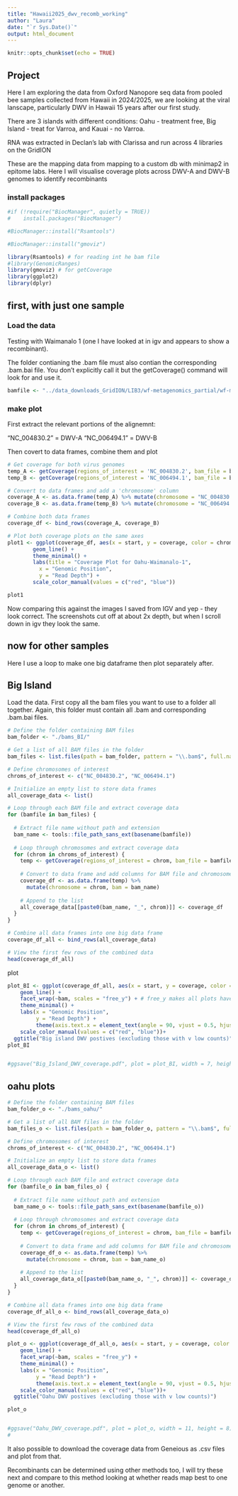---
title: "Hawaii2025_dwv_recomb_working"
author: "Laura"
date: "`r Sys.Date()`"
output: html_document
---

```{r setup, include=FALSE}
knitr::opts_chunk$set(echo = TRUE)
```

## Project

Here I am exploring the data from Oxford Nanopore seq data from pooled bee samples collected from Hawaii in 2024/2025, we are looking at the viral lanscape, particularly DWV in Hawaii 15 years after our first study.

There are 3 islands with different conditions: Oahu - treatment free, Big Island - treat for Varroa, and Kauai - no Varroa.

RNA was extracted in Declan's lab with Clarissa and run across 4 libraries on the GridION

These are the mapping data from mapping to a custom db with minimap2 in epitome labs. Here I will visualise coverage plots across DWV-A and DWV-B genomes to identify recombinants



### install packages

```{r}

#if (!require("BiocManager", quietly = TRUE))
#    install.packages("BiocManager")

#BiocManager::install("Rsamtools")

#BiocManager::install("gmoviz")

library(Rsamtools) # for reading int he bam file
#library(GenomicRanges)
library(gmoviz) # for getCoverage
library(ggplot2)
library(dplyr)


```


## first, with just one sample

### Load the data

Testing with Waimanalo 1 (one I have looked at in igv and appears to show a recombinant).

The folder contianing the .bam file must also contian the corresponding .bam.bai file. You don't explicitly call it but the getCoverage() command will look for and use it.
 
```{r}

bamfile <- "../data_downloads_GridION/LIB3/wf-metagenomics_partial/wf-metagenomics_01JJYS9V86CGXV1DGXH4PEAKS2/output/bams/Waminalo1.reference.bam"


```


### make plot

First extract the relevant portions of the alignemnt:

 "NC_004830.2" = DWV-A
 "NC_006494.1" = DWV-B
 
Then covert to data frames, combine them and plot


```{r}

# Get coverage for both virus genomes
temp_A <- getCoverage(regions_of_interest = 'NC_004830.2', bam_file = bamfile, window_size = 20) # window_size can be used down to 1 (calculating the coverage for each individual base, not here, in 20 base blocks - this is better and I may do that next, it is just more computationally heavy and takes longer)
temp_B <- getCoverage(regions_of_interest = 'NC_006494.1', bam_file = bamfile, window_size = 20)

# Convert to data frames and add a 'chromosome' column
coverage_A <- as.data.frame(temp_A) %>% mutate(chromosome = "NC_004830.2")
coverage_B <- as.data.frame(temp_B) %>% mutate(chromosome = "NC_006494.1")

# Combine both data frames
coverage_df <- bind_rows(coverage_A, coverage_B)

# Plot both coverage plots on the same axes
plot1 <- ggplot(coverage_df, aes(x = start, y = coverage, color = chromosome)) +
        geom_line() +
        theme_minimal() +
        labs(title = "Coverage Plot for Oahu-Waimanalo-1",
          x = "Genomic Position",
          y = "Read Depth") +
        scale_color_manual(values = c("red", "blue"))  

plot1

```

Now comparing this against the images I saved from IGV and yep - they look correct. The screenshots cut off at about 2x depth, but when I scroll down in igv they look the same.


## now for other samples

Here I use a loop to make one big dataframe then plot separately after.


## Big Island

Load the data. First copy all the bam files you want to use to a folder all together. Again, this folder must contain all .bam and corresponding .bam.bai files.

```{r}

# Define the folder containing BAM files
bam_folder <- "./bams_BI/"

# Get a list of all BAM files in the folder
bam_files <- list.files(path = bam_folder, pattern = "\\.bam$", full.names = TRUE)

# Define chromosomes of interest
chroms_of_interest <- c("NC_004830.2", "NC_006494.1")

# Initialize an empty list to store data frames
all_coverage_data <- list()

# Loop through each BAM file and extract coverage data
for (bamfile in bam_files) {
  
  # Extract file name without path and extension
  bam_name <- tools::file_path_sans_ext(basename(bamfile))
  
  # Loop through chromosomes and extract coverage data
  for (chrom in chroms_of_interest) {
    temp <- getCoverage(regions_of_interest = chrom, bam_file = bamfile, window_size = 20)
    
    # Convert to data frame and add columns for BAM file and chromosome
    coverage_df <- as.data.frame(temp) %>%
      mutate(chromosome = chrom, bam = bam_name)
    
    # Append to the list
    all_coverage_data[[paste0(bam_name, "_", chrom)]] <- coverage_df
  }
}

# Combine all data frames into one big data frame
coverage_df_all <- bind_rows(all_coverage_data)

# View the first few rows of the combined data
head(coverage_df_all)

```

plot 


```{r}

plot_BI <- ggplot(coverage_df_all, aes(x = start, y = coverage, color = chromosome)) +
    geom_line() +
    facet_wrap(~bam, scales = "free_y") + # free_y makes all plots have logical y axes, without this they are all plotted on the same axis scale and some are too small to see properly
    theme_minimal() +
    labs(x = "Genomic Position",
         y = "Read Depth") +
         theme(axis.text.x = element_text(angle = 90, vjust = 0.5, hjust=1)) + 
    scale_color_manual(values = c("red", "blue"))+
  ggtitle("Big island DWV postives (excluding those with v low counts)")
plot_BI


#ggsave("Big_Island_DWV_coverage.pdf", plot = plot_BI, width = 7, height = 4)

```



## oahu plots

```{r}

# Define the folder containing BAM files
bam_folder_o <- "./bams_oahu/"

# Get a list of all BAM files in the folder
bam_files_o <- list.files(path = bam_folder_o, pattern = "\\.bam$", full.names = TRUE)

# Define chromosomes of interest
chroms_of_interest <- c("NC_004830.2", "NC_006494.1")

# Initialize an empty list to store data frames
all_coverage_data_o <- list()

# Loop through each BAM file and extract coverage data
for (bamfile_o in bam_files_o) {
  
  # Extract file name without path and extension
  bam_name_o <- tools::file_path_sans_ext(basename(bamfile_o))
  
  # Loop through chromosomes and extract coverage data
  for (chrom in chroms_of_interest) {
    temp <- getCoverage(regions_of_interest = chrom, bam_file = bamfile_o, window_size = 20)
    
    # Convert to data frame and add columns for BAM file and chromosome
    coverage_df_o <- as.data.frame(temp) %>%
      mutate(chromosome = chrom, bam = bam_name_o)
    
    # Append to the list
    all_coverage_data_o[[paste0(bam_name_o, "_", chrom)]] <- coverage_df_o
  }
}

# Combine all data frames into one big data frame
coverage_df_all_o <- bind_rows(all_coverage_data_o)

# View the first few rows of the combined data
head(coverage_df_all_o)

```

```{r}

plot_o <- ggplot(coverage_df_all_o, aes(x = start, y = coverage, color = chromosome)) +
    geom_line() +
    facet_wrap(~bam, scales = "free_y") +
    theme_minimal() +
    labs(x = "Genomic Position",
         y = "Read Depth") +
         theme(axis.text.x = element_text(angle = 90, vjust = 0.5, hjust=1)) + 
    scale_color_manual(values = c("red", "blue"))+
  ggtitle("Oahu DWV postives (excluding those with v low counts)")

plot_o


#ggsave("Oahu_DWV_coverage.pdf", plot = plot_o, width = 11, height = 8)
#

```


It also possible to download the coverage data from Geneious as .csv files and plot from that.

Recombinants can be determined using other methods too, I will try these next and compare to this method looking at whether reads map best to one genome or another.